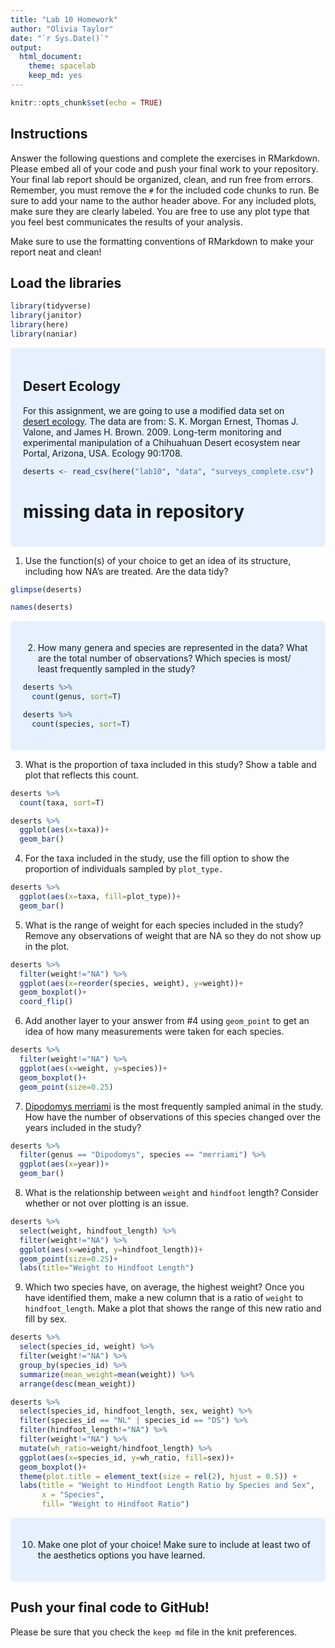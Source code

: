 ```yaml
---
title: "Lab 10 Homework"
author: "Olivia Taylor"
date: "`r Sys.Date()`"
output:
  html_document: 
    theme: spacelab
    keep_md: yes
---
```


```r
knitr::opts_chunk$set(echo = TRUE)
```

## Instructions
Answer the following questions and complete the exercises in RMarkdown. Please embed all of your code and push your final work to your repository. Your final lab report should be organized, clean, and run free from errors. Remember, you must remove the `#` for the included code chunks to run. Be sure to add your name to the author header above. For any included plots, make sure they are clearly labeled. You are free to use any plot type that you feel best communicates the results of your analysis.  

Make sure to use the formatting conventions of RMarkdown to make your report neat and clean!  

## Load the libraries
```r
library(tidyverse)
library(janitor)
library(here)
library(naniar)
``` 

<style>
div.blue { background-color:#e6f0ff; border-radius: 5px; padding: 20px;}
</style>
<div class = "blue">

## Desert Ecology
For this assignment, we are going to use a modified data set on [desert ecology](http://esapubs.org/archive/ecol/E090/118/). The data are from: S. K. Morgan Ernest, Thomas J. Valone, and James H. Brown. 2009. Long-term monitoring and experimental manipulation of a Chihuahuan Desert ecosystem near Portal, Arizona, USA. Ecology 90:1708.
```r
deserts <- read_csv(here("lab10", "data", "surveys_complete.csv"))
```
# missing data in repository

</div>

1. Use the function(s) of your choice to get an idea of its structure, including how NA's are treated. Are the data tidy?  
```r
glimpse(deserts)
```
```r
names(deserts)
```
<style>
div.blue { background-color:#e6f0ff; border-radius: 5px; padding: 20px;}
</style>
<div class = "blue">

2. How many genera and species are represented in the data? What are the total number of observations? Which species is most/ least frequently sampled in the study?
```r
deserts %>% 
  count(genus, sort=T)
```
```r
deserts %>% 
  count(species, sort=T)
```
</div>


3. What is the proportion of taxa included in this study? Show a table and plot that reflects this count.
```r
deserts %>% 
  count(taxa, sort=T)
```
```r
deserts %>% 
  ggplot(aes(x=taxa))+
  geom_bar()
```

4. For the taxa included in the study, use the fill option to show the proportion of individuals sampled by `plot_type.`
```r
deserts %>% 
  ggplot(aes(x=taxa, fill=plot_type))+
  geom_bar()
```

5. What is the range of weight for each species included in the study? Remove any observations of weight that are NA so they do not show up in the plot.
```r
deserts %>% 
  filter(weight!="NA") %>% 
  ggplot(aes(x=reorder(species, weight), y=weight))+
  geom_boxplot()+
  coord_flip()
```

6. Add another layer to your answer from #4 using `geom_point` to get an idea of how many measurements were taken for each species.
```r
deserts %>% 
  filter(weight!="NA") %>% 
  ggplot(aes(x=weight, y=species))+
  geom_boxplot()+
  geom_point(size=0.25)
```

7. [Dipodomys merriami](https://en.wikipedia.org/wiki/Merriam's_kangaroo_rat) is the most frequently sampled animal in the study. How have the number of observations of this species changed over the years included in the study?
```r
deserts %>% 
  filter(genus == "Dipodomys", species == "merriami") %>% 
  ggplot(aes(x=year))+
  geom_bar()
```

8. What is the relationship between `weight` and `hindfoot` length? Consider whether or not over plotting is an issue.
```r
deserts %>% 
  select(weight, hindfoot_length) %>% 
  filter(weight!="NA") %>% 
  ggplot(aes(x=weight, y=hindfoot_length))+
  geom_point(size=0.25)+
  labs(title="Weight to Hindfoot Length")
```

9. Which two species have, on average, the highest weight? Once you have identified them, make a new column that is a ratio of `weight` to `hindfoot_length`. Make a plot that shows the range of this new ratio and fill by sex.
```r
deserts %>% 
  select(species_id, weight) %>% 
  filter(weight!="NA") %>% 
  group_by(species_id) %>% 
  summarize(mean_weight=mean(weight)) %>% 
  arrange(desc(mean_weight))
```
```r
deserts %>% 
  select(species_id, hindfoot_length, sex, weight) %>% 
  filter(species_id == "NL" | species_id == "DS") %>% 
  filter(hindfoot_length!="NA") %>% 
  filter(weight!="NA") %>% 
  mutate(wh_ratio=weight/hindfoot_length) %>% 
  ggplot(aes(x=species_id, y=wh_ratio, fill=sex))+
  geom_boxplot()+
  theme(plot.title = element_text(size = rel(2), hjust = 0.5)) +
  labs(title = "Weight to Hindfoot Length Ratio by Species and Sex",
       x = "Species",
       fill= "Weight to Hindfoot Ratio")
```
<style>
div.blue { background-color:#e6f0ff; border-radius: 5px; padding: 20px;}
</style>
<div class = "blue">

10. Make one plot of your choice! Make sure to include at least two of the aesthetics options you have learned.

</div>
## Push your final code to GitHub!
Please be sure that you check the `keep md` file in the knit preferences. 